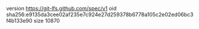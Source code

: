 version https://git-lfs.github.com/spec/v1
oid sha256:e9135da3cee02af235e7c924e27d259378b6778a105c2e02ed06bc3f4b133e90
size 10870
